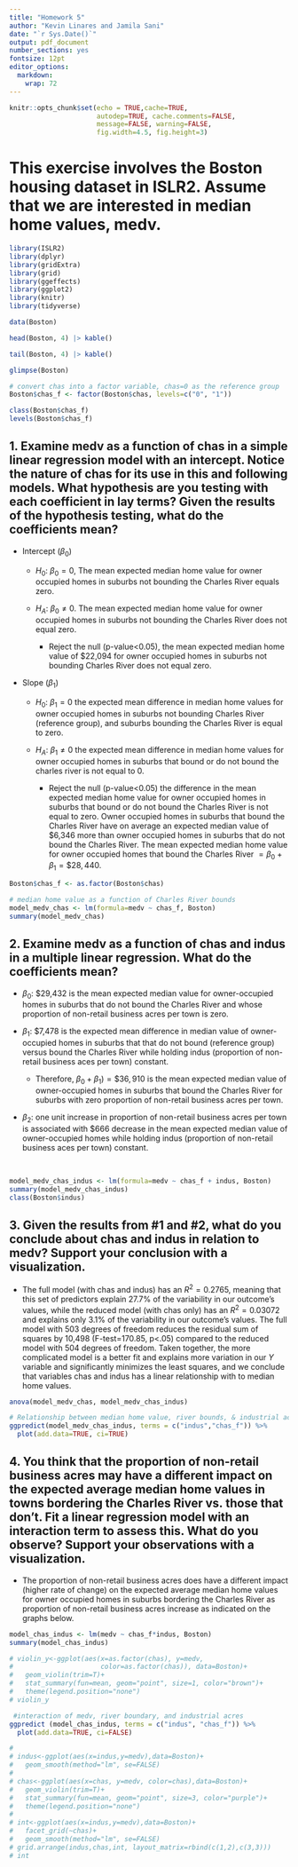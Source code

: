 ```yaml
---
title: "Homework 5"
author: "Kevin Linares and Jamila Sani"
date: "`r Sys.Date()`"
output: pdf_document
number_sections: yes
fontsize: 12pt
editor_options: 
  markdown: 
    wrap: 72
---
```


```r
knitr::opts_chunk$set(echo = TRUE,cache=TRUE, 
                      autodep=TRUE, cache.comments=FALSE,
                      message=FALSE, warning=FALSE,
                      fig.width=4.5, fig.height=3)
```

# This exercise involves the Boston housing dataset in ISLR2. Assume that we are interested in median home values, medv.

```r
library(ISLR2)
library(dplyr)
library(gridExtra)
library(grid)
library(ggeffects)
library(ggplot2)
library(knitr)
library(tidyverse)

data(Boston) 
```

```r
head(Boston, 4) |> kable()
```

```r
tail(Boston, 4) |> kable()
```

```r
glimpse(Boston) 

# convert chas into a factor variable, chas=0 as the reference group
Boston$chas_f <- factor(Boston$chas, levels=c("0", "1"))

class(Boston$chas_f)
levels(Boston$chas_f)
```

\newpage

## 1. Examine medv as a function of chas in a simple linear regression model with an intercept. Notice the nature of chas for its use in this and following models. What hypothesis are you testing with each coefficient in lay terms? Given the results of the hypothesis testing, what do the coefficients mean?

-   Intercept ($\beta_0$)

    -   $H{_0}$: $\beta_0 = 0$, The mean expected median home value for owner occupied homes in suburbs not bounding the Charles River equals zero.

    -   $H{_A}$: $\beta_0 \ne 0$. The mean expected median home value for owner occupied homes in suburbs not bounding the Charles River does not equal zero.  
        
        - Reject the null (p-value\<0.05), the mean expected median home value of \$22,094 for owner occupied homes in suburbs not bounding Charles River does not equal zero. 

-   Slope ($\beta_1$)

    -   $H{_0}$: $\beta_1 = 0$ the expected mean difference in median home values for owner occupied homes in suburbs not bounding Charles River (reference group), and suburbs bounding the Charles River is equal to zero.

    -   $H{_A}$: $\beta_1 \ne 0$ the expected mean difference in median home values for owner occupied homes in suburbs that bound or do not bound the charles river is not equal to 0.

        -   Reject the null (p-value<0.05) the difference in the mean expected median home value for owner occupied homes in suburbs that bound or do not bound the Charles River is not equal to zero. Owner occupied homes in suburbs that bound the Charles River have on average an expected median value of \$6,346 more than owner occupied homes in suburbs that do not bound the Charles River. The mean expected median home value for owner occupied homes that bound the Charles River $= \beta_0 + \beta_1 = \$28,440$.

\newpage
 
```r
Boston$chas_f <- as.factor(Boston$chas)

# median home value as a function of Charles River bounds
model_medv_chas <- lm(formula=medv ~ chas_f, Boston) 
summary(model_medv_chas)

```

\newpage

## 2. Examine medv as a function of chas and indus in a multiple linear regression. What do the coefficients mean?

-   $\beta_0$: \$29,432 is the mean expected median value for owner-occupied homes in suburbs that do not bound the Charles River and whose proportion of non-retail business acres per town is zero.

-   $\beta_1$: \$7,478 is the expected mean difference in median value of owner-occupied homes in suburbs that that do not bound (reference group) versus bound the Charles River while holding indus (proportion of non-retail business aces per town) constant. 

    -   Therefore, $\beta_0 + \beta_1) = \$36,910$ is the mean expected median value of owner-occupied homes in suburbs that bound the Charles River for suburbs with zero proportion of non-retail business acres per town.

-   $\beta_2$: one unit increase in proportion of non-retail business acres per town is associated with $666 decrease in the mean expected median value of owner-occupied homes while holding indus (proportion of non-retail business aces per town) constant. 

\

```r
model_medv_chas_indus <- lm(formula=medv ~ chas_f + indus, Boston) 
summary(model_medv_chas_indus)
class(Boston$indus)
```

\newpage

## 3. Given the results from #1 and #2, what do you conclude about chas and indus in relation to medv? Support your conclusion with a visualization.

-   The full model (with chas and indus) has an $R^2 = 0.2765$, meaning that this set of predictors explain 27.7% of the variability in our outcome's values, while the reduced model (with chas only) has an $R^2 = 0.03072$ and explains only 3.1% of the variability in our outcome's values. The full model with 503 degrees of freedom reduces the residual sum of squares by 10,498 (F-test=170.85, p<.05) compared to the reduced model with 504 degrees of freedom. Taken together, the more complicated model is a better fit and explains more variation in our $Y$ variable and significantly minimizes the least squares, and we conclude that variables chas and indus has a linear relationship with to median home values. 


```r
anova(model_medv_chas, model_medv_chas_indus)
```

```r
# Relationship between median home value, river bounds, & industrial acres
ggpredict(model_medv_chas_indus, terms = c("indus","chas_f")) %>% 
  plot(add.data=TRUE, ci=TRUE)  
```
\newpage

##  4. You think that the proportion of non-retail business acres may have a different impact on the expected average median home values in towns bordering the Charles River vs. those that don’t. Fit a linear regression model with an interaction term to assess this. What do you observe? Support your observations with a visualization.

-   The proportion of non-retail business acres does have a different impact (higher rate of change) on the expected average median home values for owner occupied homes in suburbs bordering the Charles River as proportion of non-retail business acres increase as indicated on the graphs below.

```r
model_chas_indus <- lm(medv ~ chas_f*indus, Boston) 
summary(model_chas_indus)
```

```r
# violin_y<-ggplot(aes(x=as.factor(chas), y=medv, 
#                      color=as.factor(chas)), data=Boston)+
#   geom_violin(trim=T)+
#   stat_summary(fun=mean, geom="point", size=1, color="brown")+
#   theme(legend.position="none")
# violin_y
```

```r
 #interaction of medv, river boundary, and industrial acres
ggpredict (model_chas_indus, terms = c("indus", "chas_f")) %>% 
  plot(add.data=TRUE, ci=FALSE)        
```

```r
# 
# indus<-ggplot(aes(x=indus,y=medv),data=Boston)+
#   geom_smooth(method="lm", se=FALSE)
# 
# chas<-ggplot(aes(x=chas, y=medv, color=chas),data=Boston)+
#   geom_violin(trim=T)+
#   stat_summary(fun=mean, geom="point", size=3, color="purple")+
#   theme(legend.position="none")
# 
# int<-ggplot(aes(x=indus,y=medv),data=Boston)+
#   facet_grid(~chas)+
#   geom_smooth(method="lm", se=FALSE) 
# grid.arrange(indus,chas,int, layout_matrix=rbind(c(1,2),c(3,3)))
# int
```
